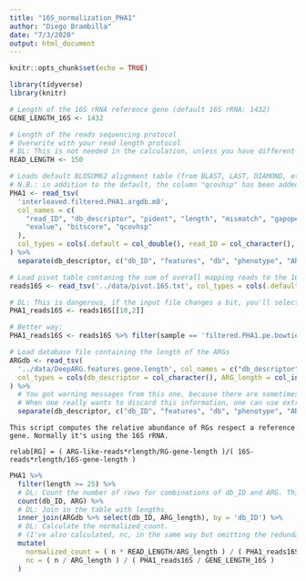 ```yaml
---
title: "16S_normalization_PHA1"
author: "Diego Brambilla"
date: "7/3/2020"
output: html_document
---
```


```r
knitr::opts_chunk$set(echo = TRUE)
```

```r
library(tidyverse)
library(knitr)
```

```r
# Length of the 16S rRNA reference gene (default 16S rRNA: 1432)
GENE_LENGTH_16S <- 1432

# Length of the reads sequencing protocol
# Overwrite with your read length protocol
# DL: This is not needed in the calculation, unless you have different lengths for 16S and ARG sequencing.
READ_LENGTH <- 150
```

```r
# Loads default BLOSUM62 alignment table (from BLAST, LAST, DIAMOND, etc.)
# N.B.: in addition to the default, the column "qcovhsp" has been added and named, confront with your input!
PHA1 <- read_tsv(
  'interleaved.filtered.PHA1.argdb.m8',
  col_names = c(
    "read_ID", "db_descriptor", "pident", "length", "mismatch", "gapopen", "qstart", "qend", "sstart", "send", 
    "evalue", "bitscore", "qcovhsp"
  ), 
  col_types = cols(.default = col_double(), read_ID = col_character(), db_descriptor = col_character())
) %>%
  separate(db_descriptor, c("db_ID", "features", "db", "phenotype", "ARG"), sep = "\\|", fill = 'right', extra = 'drop')

# Load pivot table contaning the sum of overall mapping reads to the 16S rRNA database (GREENGENES 2013)
reads16S <- read_tsv('../data/pivot.16S.txt', col_types = cols(.default = col_double(), sample = col_character()))

# DL: This is dangerous, if the input file changes a bit, you'll select the wrong values.
PHA1_reads16S <- reads16S[[10,2]] 

# Better way:
PHA1_reads16S <- reads16S %>% filter(sample == 'filtered.PHA1.pe.bowtie2') %>% pull(sum_of_n_mapped)

# Load database file containing the length of the ARGs
ARGdb <- read_tsv(
  '../data/DeepARG.features.gene.length', col_names = c("db_descriptor", "ARG_length"),
  col_types = cols(db_descriptor = col_character(), ARG_length = col_integer())
) %>%
  # You got warning messages from this one, because there are sometimes more, sometimes less than five fields in db_descriptor.
  # When one really wants to discard this information, one can use extra = 'drop' and fill = 'right'.
  separate(db_descriptor, c("db_ID", "features", "db", "phenotype", "ARG"), sep = "\\|", fill = 'right', extra = 'drop')  
```

    This script computes the relative abundance of RGs respect a reference gene. Normally it's using the 16S rRNA.

    relab[RG] = ( ARG-like-reads*rlength/RG-gene-length )/( 16S-reads*rlength/16S-gene-length )

 
```r
PHA1 %>%
  filter(length >= 25) %>%
  # DL: Count the number of rows for combinations of db_ID and ARG. This introduces a new column: n.
  count(db_ID, ARG) %>%
  # DL: Join in the table with lengths
  inner_join(ARGdb %>% select(db_ID, ARG_length), by = 'db_ID') %>%
  # DL: Calculate the normalized_count.
  # (I've also calculated, nc, in the same way but omitting the redundant inclusion of the read length parameter to show you that you get the same value.)
  mutate(
    normalized_count = ( n * READ_LENGTH/ARG_length ) / ( PHA1_reads16S * READ_LENGTH / GENE_LENGTH_16S ),
    nc = ( n / ARG_length ) / ( PHA1_reads16S / GENE_LENGTH_16S )
  )
```
